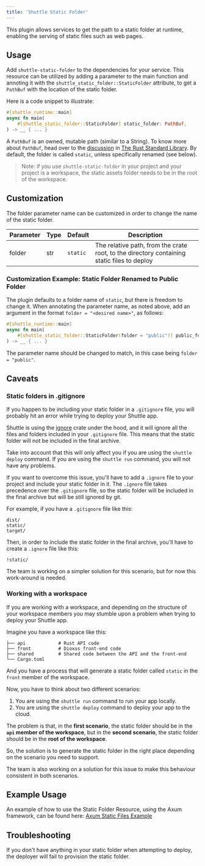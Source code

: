 ```yaml
---
title: 'Shuttle Static Folder'
---
```


This plugin allows services to get the path to a static folder at runtime, enabling the serving of static files such as web pages.

## Usage

Add `shuttle-static-folder` to the dependencies for your service. This resource can be utilized by adding a parameter to the main function and annoting it with the `shuttle_static_folder::StaticFolder` attribute, to get a `PathBuf` with the location of the static folder.

Here is a code snippet to illustrate:

```rust
#[shuttle_runtime::main]
async fn main(
    #[shuttle_static_folder::StaticFolder] static_folder: PathBuf,
) -> __ { ... }
```

A `PathBuf` is an owned, mutable path (similar to a String). To know more about `PathBuf`, head over to the [discussion](https://doc.rust-lang.org/std/path/struct.PathBuf.html) in [The Rust Standard Library](https://doc.rust-lang.org/std/index.html). By default, the folder is called `static`, unless specifically renamed (see below).

> Note: if you use `shuttle-static-folder` in your project and your project is a workspace, the static assets
> folder needs to be in the root of the workspace.

## Customization

The folder parameter name can be customized in order to change the name of the static folder.

| Parameter | Type | Default  | Description                                                                                |
| --------- | ---- | -------- | ------------------------------------------------------------------------------------------ |
| folder    | str  | `static` | The relative path, from the crate root, to the directory containing static files to deploy |

### Customization Example: Static Folder Renamed to Public Folder

The plugin defaults to a folder name of `static`, but there is freedom to change it. When annotating the parameter name, as noted above, add an argument in the format `folder = "<desired name>"`, as follows:

```rust
#[shuttle_runtime::main]
async fn main(
    #[shuttle_static_folder::StaticFolder(folder = "public")] public_folder: PathBuf,
) -> __ { ... }
```

The parameter name should be changed to match, in this case being `folder = "public"`.

## Caveats

### Static folders in .gitignore

If you happen to be including your static folder in a `.gitignore` file, you will probably hit an error while trying to deploy your Shuttle app.

Shuttle is using the [ignore](https://crates.io/crates/ignore) crate under the hood, and it will ignore all the files and folders included in your `.gitignore` file. This means that the static folder will not be included in the final archive.

Take into account that this will only affect you if you are using the `shuttle deploy` command. If you are using the `shuttle run` command, you will not have any problems.

If you want to overcome this issue, you'll have to add a `.ignore` file to your project and include your static folder in it. The `.ignore` file takes precedence over the `.gitignore` file, so the static folder will be included in the final archive but will be still ignored by git.

For example, if you have a `.gitignore` file like this:

```gitignore
dist/
static/
target/
```

Then, in order to include the static folder in the final archive, you'll have to create a `.ignore` file like this:

```ignore
!static/
```

The team is working on a simpler solution for this scenario, but for now this work-around is needed.

### Working with a workspace

If you are working with a workspace, and depending on the structure of your workspace members you may stumble upon a problem when trying to deploy your Shuttle app.

Imagine you have a workspace like this:

```text
├── api            # Rust API code
├── front          # Dioxus front-end code
├── shared         # Shared code between the API and the front-end
└── Cargo.toml
```

And you have a process that will generate a static folder called `static` in the `front` member of the workspace.

Now, you have to think about two different scenarios:

1. You are using the `shuttle run` command to run your app locally.
1. You are using the `shuttle deploy` command to deploy your app to the cloud.

The problem is that, in the **first scenario**, the static folder should be in the **`api` member of the workspace**, but in the **second scenario**, the static folder should be in the **root of the workspace**.

So, the solution is to generate the static folder in the right place depending on the scenario you need to support.

The team is also working on a solution for this issue to make this behaviour consistent in both scenarios.

## Example Usage

An example of how to use the Static Folder Resource, using the Axum framework, can be found here: [Axum Static Files Example](https://github.com/shuttle-hq/shuttle-examples/tree/main/axum/static-files)

## Troubleshooting

If you don't have anything in your static folder when attempting to deploy, the deployer will fail to provision the static folder.
